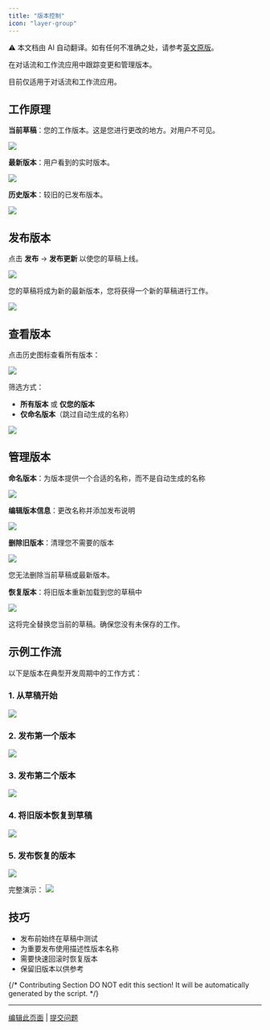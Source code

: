 ```yaml
---
title: "版本控制"
icon: "layer-group"
---
```


<Note> ⚠️ 本文档由 AI 自动翻译。如有任何不准确之处，请参考[英文原版](/en/documentation/pages/build/version-control)。</Note>


在对话流和工作流应用中跟踪变更和管理版本。

<Info>
  目前仅适用于对话流和工作流应用。
</Info>

## 工作原理

**当前草稿**：您的工作版本。这是您进行更改的地方。对用户不可见。

![](https://assets-docs.dify.ai/2025/03/38296a597c0ca31b5fb70be2234f2363.png)

**最新版本**：用户看到的实时版本。

![](https://assets-docs.dify.ai/2025/03/e4c06a0817c30cf9e8893487c889cb02.png)

**历史版本**：较旧的已发布版本。

![](https://assets-docs.dify.ai/2025/03/4cd05033b93d84b53496f3d02e88601f.png)

## 发布版本

点击 **发布** → **发布更新** 以使您的草稿上线。

![](https://assets-docs.dify.ai/2025/03/26f3f324ab4ecb965708d553ddd78d97.png)

您的草稿将成为新的最新版本，您将获得一个新的草稿进行工作。

![](https://assets-docs.dify.ai/2025/03/67e95de17577bc272addad6c33f8ea59.png)

## 查看版本

点击历史图标查看所有版本：

![](https://assets-docs.dify.ai/2025/03/eed667bbc9498425342c09039054cf98.png)

筛选方式：
- **所有版本** 或 **仅您的版本**
- **仅命名版本**（跳过自动生成的名称）

![](https://assets-docs.dify.ai/2025/03/0bf8fef8858671a8fef160f49dd83dad.jpg)

## 管理版本

**命名版本**：为版本提供一个合适的名称，而不是自动生成的名称

![](https://assets-docs.dify.ai/2025/03/ac149f63da6611d7080d305dd3fad65c.jpg)

**编辑版本信息**：更改名称并添加发布说明

![](https://assets-docs.dify.ai/2025/03/1d840edf979132a9bbf1e065f95e663c.jpg)

**删除旧版本**：清理您不需要的版本

![](https://assets-docs.dify.ai/2025/03/25ad1999fc9f6f44fcac04526ac5563a.jpg)

<Warning>
  您无法删除当前草稿或最新版本。
</Warning>

**恢复版本**：将旧版本重新加载到您的草稿中

![](https://assets-docs.dify.ai/2025/03/c96b714accc29df8e46e711782a7a6a9.jpg)

<Warning>
  这将完全替换您当前的草稿。确保您没有未保存的工作。
</Warning>

## 示例工作流

以下是版本在典型开发周期中的工作方式：

### 1. 从草稿开始
![](https://assets-docs.dify.ai/2025/03/35ece9d5d5d4d8c46a3fb5ceae4d0c15.jpeg)

### 2. 发布第一个版本
![](https://assets-docs.dify.ai/2025/03/3d1f66cdeb08710f01462a6b0f3ed0a8.jpeg)

### 3. 发布第二个版本
![](https://assets-docs.dify.ai/2025/03/92ffbf88a3cbeeeeab47c1bd8b4f7198.jpeg)

### 4. 将旧版本恢复到草稿
![](https://assets-docs.dify.ai/2025/03/541f1891416af90dab5b51bfec833249.jpeg)

### 5. 发布恢复的版本
![](https://assets-docs.dify.ai/2025/03/3572a4f2edef166c3f14e4ec4e68b297.jpeg)

完整演示：
![](https://assets-docs.dify.ai/2025/03/dc7c15a4dfafb72ce7fffea294d5b5e5.gif)

## 技巧

- 发布前始终在草稿中测试
- 为重要发布使用描述性版本名称
- 需要快速回滚时恢复版本
- 保留旧版本以供参考

{/*
Contributing Section
DO NOT edit this section!
It will be automatically generated by the script.
*/}

---

[编辑此页面](https://github.com/langgenius/dify-docs/edit/main/zh-hans/documentation/pages/build/version-control.mdx) | [提交问题](https://github.com/langgenius/dify-docs/issues/new?template=docs.yml)

